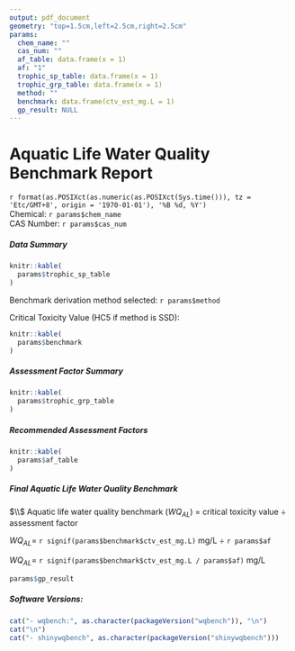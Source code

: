```yaml
---
output: pdf_document
geometry: "top=1.5cm,left=2.5cm,right=2.5cm"
params:
  chem_name: ""
  cas_num: ""
  af_table: data.frame(x = 1)
  af: "1"
  trophic_sp_table: data.frame(x = 1)
  trophic_grp_table: data.frame(x = 1)
  method: ""
  benchmark: data.frame(ctv_est_mg.L = 1)
  gp_result: NULL
---
```


<!-- # Copyright 2023 Province of British Columbia -->
<!-- #  -->
<!-- # Licensed under the Apache License, Version 2.0 (the "License"); -->
<!-- # you may not use this file except in compliance with the License. -->
<!-- # You may obtain a copy of the License at  -->
<!-- #  -->
<!-- # http://www.apache.org/licenses/LICENSE-2.0 -->
<!-- #  -->
<!-- # Unless required by applicable law or agreed to in writing, software -->
<!-- # distributed under the License is distributed on an "AS IS" BASIS, -->
<!-- # WITHOUT WARRANTIES OR CONDITIONS OF ANY KIND, either express or implied. -->
<!-- # See the License for the specific language governing permissions and -->
<!-- # limitations under the License. -->

# Aquatic Life Water Quality Benchmark Report

`r format(as.POSIXct(as.numeric(as.POSIXct(Sys.time())), tz = 'Etc/GMT+8', origin = '1970-01-01'), '%B %d, %Y')`  
Chemical: `r params$chem_name`    
CAS Number: `r params$cas_num`   

##### Data Summary

```r
knitr::kable(
  params$trophic_sp_table
)
```

Benchmark derivation method selected: `r params$method`

Critical Toxicity Value (HC5 if method is SSD): 

```r
knitr::kable(
  params$benchmark
)
```

##### Assessment Factor Summary

```r
knitr::kable(
  params$trophic_grp_table
)
```

##### Recommended Assessment Factors

```r
knitr::kable(
  params$af_table
)
```

##### Final Aquatic Life Water Quality Benchmark  
$\\$
Aquatic life water quality benchmark ($WQ_{AL}$) = critical toxicity value $\div$ assessment factor

$WQ_{AL} =$ `r signif(params$benchmark$ctv_est_mg.L)` mg/L $\div$ `r params$af` 

$WQ_{AL} =$  `r signif(params$benchmark$ctv_est_mg.L / params$af)` mg/L 
  
\newpage

```r
params$gp_result
```

##### Software Versions:

```r
cat("- wqbench:", as.character(packageVersion("wqbench")), "\n")
cat("\n")
cat("- shinywqbench", as.character(packageVersion("shinywqbench")))
```
